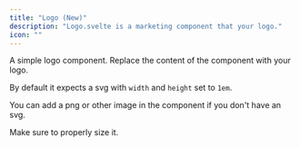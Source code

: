 ```yaml
---
title: "Logo (New)"
description: "Logo.svelte is a marketing component that your logo."
icon: ""
---
```


A simple logo component. Replace the content of the component with your logo.

By default it expects a svg with `width` and `height` set to `1em`.

You can add a png or other image in the component if you don't have an svg.

Make sure to properly size it.

